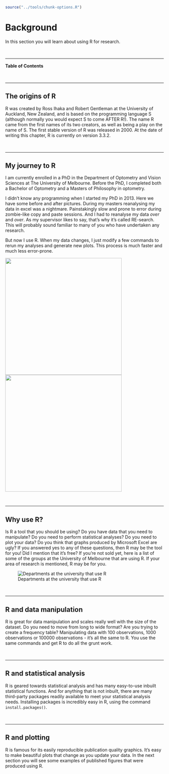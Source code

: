   
```r
source("../tools/chunk-options.R")
```

# Background

In this section you will learn about using R for research.

<br>

---

**Table of Contents**

<!-- toc -->

<br>

---

## The origins of R

R was created by Ross Ihaka and Robert Gentleman at the University of Auckland, New Zealand, and is based on the programming language S (although normally you would expect S to come AFTER R!). The name R came from the first names of its two creators, as well as being a play on the name of S. The first stable version of R was released in 2000. At the date of writing this chapter, R is currently on version 3.3.2. 

<br>

---

## My journey to R

I am currently enrolled in a PhD in the Department of Optometry and Vision Sciences at The University of Melbourne. Before the PhD, I completed both a Bachelor of Optometry and a Masters of Philosophy in optometry. 

I didn’t know any programming when I started my PhD in 2013. Here we have some before and after pictures. During my masters reanalysing my data in excel was a nightmare. Painstakingly slow and prone to error during zombie-like copy and paste sessions. And I had to reanalyse my data *over* and *over*. As my supervisor likes to say, that’s why it’s called RE-search. This will probably sound familiar to many of you who have undertaken any research. 

But now I use R. When my data changes, I just modify a few commands to rerun my analyses and generate new plots. This process is much faster and much less error-prone. 

<img src="images/before.png" width="370">
<img src="images/after.png" width="370">
<!--![Before](images/before.png){ width=250px } ![After](images/after.png){ width=250px }--> 

<br>

---

## Why use R?

Is R a tool that you should be using? Do you have data that you need to manipulate? Do you need to perform statistical analyses? Do you need to plot your data? Do you think that graphs produced by Microsoft Excel are ugly? If you answered yes to any of these questions, then R may be the tool for you! Did I mention that it’s free? If you’re not sold yet, here is a list of some of the groups at the University of Melbourne that are using R. If your area of research is mentioned, R may be for you.

![Departments at the university that use R](images/university_depts.png)

<br>

---

## R and data manipulation

R is great for data manipulation and scales really well with the size of the dataset. Do you need to move from long to wide format? Are you trying to create a frequency table? Manipulating data with 100 observations, 1000 observations or 100000 observations - it’s all the same to R. You use the same commands and get R to do all the grunt work.

<br>

---

## R and statistical analysis

R is geared towards statistical analysis and has many easy-to-use inbuilt statistical functions. And for anything that is not inbuilt, there are many third-party packages readily available to meet your statistical analysis needs. Installing packages is incredibly easy in R, using the command `install.packages()`. 

<br>

---

## R and plotting

R is famous for its easily reproducible publication quality graphics. It’s easy to make beautiful plots that change as you update your data. In the next section you will see some examples of published figures that were produced using R.
